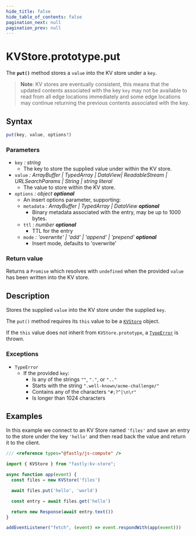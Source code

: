 ```yaml
---
hide_title: false
hide_table_of_contents: false
pagination_next: null
pagination_prev: null
---
```

# KVStore.prototype.put

The **`put()`** method stores a `value` into the KV store under a `key`.

> **Note**: KV stores are eventually consistent, this means that the updated contents associated with the key `key` may not be available to read from all edge locations immediately and some edge locations may continue returning the previous contents associated with the key.

## Syntax

```js
put(key, value, options?)
```

### Parameters

- `key` _: string_
  - The key to store the supplied value under within the KV store.
- `value` _:  ArrayBuffer | TypedArray | DataView| ReadableStream | URLSearchParams | String | string literal_
  - The value to store within the KV store.
- `options` _: object_ _**optional**_
  - An insert options parameter, supporting:
  - `metadata` _: ArrayBuffer | TypedArray | DataView_ _**optional**_
    - Binary metadata associated with the entry, may be up to 1000 bytes.
  - `ttl` _: number_ _**optional**_
    - TTL for the entry
  - `mode` _: 'overwrite' | 'add' | 'append' | 'prepend'_ _**optional**_
    - Insert mode, defaults to 'overwrite'

### Return value

Returns a `Promise` which resolves with `undefined` when the provided `value` has been written into the KV store.

## Description

Stores the supplied `value` into the KV store under the supplied `key`.

The `put()` method requires its `this` value to be a [`KVStore`](../KVStore.mdx) object.

If the `this` value does not inherit from `KVStore.prototype`, a [`TypeError`](../../../globals/TypeError/TypeError.mdx) is thrown.

### Exceptions

- `TypeError`
  - If the provided `key`:
    - Is any of the strings `""`, `"."`, or `".."`
    - Starts with the string `".well-known/acme-challenge/"`
    - Contains any of the characters `"#;?^|\n\r"`
    - Is longer than 1024 characters

## Examples

In this example we connect to an KV Store named `'files'` and save an entry to the store under the key `'hello'` and then read back the value and return it to the client.

```js
/// <reference types="@fastly/js-compute" />

import { KVStore } from "fastly:kv-store";

async function app(event) {
  const files = new KVStore('files')

  await files.put('hello', 'world')

  const entry = await files.get('hello')

  return new Response(await entry.text())
}

addEventListener("fetch", (event) => event.respondWith(app(event)))

```
